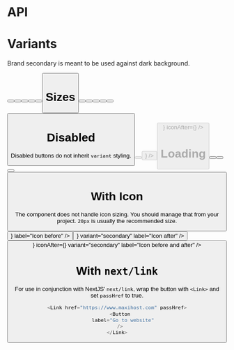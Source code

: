 
<Meta title="Button" component={Button} />

# API

<Props of={Button} />

# Variants

Brand secondary is meant to be used against dark background.

<Preview>
  <Story name="Variants">
    <Box flex justifyContent="evenly">
      <Button label="Primary" />
      <Button label="Secondary" variant="secondary" />
      <Button label="Danger" variant="danger" />
      <Button label="Minimal" variant="minimal" />
      <Button label="Brand primary" variant="brand-p" />
      <div className="block px-2 py-2 -mt-2 bg-brand-deepPurple">
        <Button label="Brand secondary" variant="brand-s" />
      </div>
    </Box>
  </Story>
</Preview>

# Sizes

<Preview>
  <Story name="Size">
    <div>
      <Box flex justifyContent="evenly">
        <Button label="Primary" size="small" />
        <Button label="Default" />
        <Button label="Primary" size="large" />
      </Box>
      <Button label="Block small" size="small" block />
      <div className="mt-2">
        <Button label="Block normal" block />
      </div>
      <div className="mt-2">
        <Button label="Block large" size="large" block />
      </div>
    </div>
  </Story>
</Preview>

# Disabled

Disabled buttons do not inherit `variant` styling.

<Preview>
  <Story name="Disabled">
    <Box flex justifyContent="around">
      <Button label="Disabled" disabled />
      <Button
        label="Disabled"
        disabled
        iconBefore={<ArrowUpOutline size={20} />}
      />
      <Button
        label="Disabled"
        disabled
        size="large"
        iconBefore={<ArrowUpOutline size={20} />}
        iconAfter={<ArrowUpOutline size={20} />}
      />
    </Box>
  </Story>
</Preview>

# Loading

<Preview>
  <Story name="Loading">
    <Box flex justifyContent="around">
      <Button label="Loading" isLoading={true} />
      <Button label="Loading" variant="secondary" isLoading={true} />
      <Button label="Loading" variant="danger" isLoading={true} />
    </Box>
    <Box flex justifyContent="around">
      <Button label="Loading" block isLoading={true} />
    </Box>
  </Story>
</Preview>

# With Icon

The component does not handle icon sizing. You should manage that from your project. `20px` is usually the recommended size.

<Preview>
  <Story name="With Icon">
    <Box flex justifyContent="around">
      <Button iconBefore={<ArrowUpOutline size={20} />} label="Icon before" />
      <Button
        iconAfter={<ArrowUpOutline size={20} />}
        variant="secondary"
        label="Icon after"
      />
      <Button
        iconBefore={<ArrowUpOutline size={20} />}
        iconAfter={<ArrowUpOutline size={20} />}
        variant="secondary"
        label="Icon before and after"
      />
    </Box>
  </Story>
</Preview>

# With `next/link`

For use in conjunction with NextJS' `next/link`, wrap the button with `<Link>` and set `passHref` to true.

```javascript
<Link href="https://www.maxihost.com" passHref>
  <Button
    label="Go to website"
  />
</Link>
```
